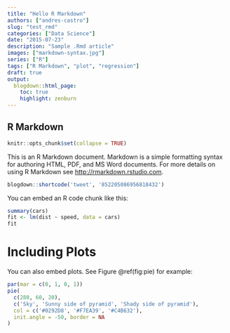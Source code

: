```yaml
---
title: "Hello R Markdown"
authors: ["andres-castro"]
slug: "test_rmd"
categories: ["Data Science"]
date: "2015-07-23"
description: "Sample .Rmd article"
images: ["markdown-syntax.jpg"]
series: ["R"]
tags: ["R Markdown", "plot", "regression"]
draft: true
output:
  blogdown::html_page:
    toc: true
    highlight: zenburn
---
```


## R Markdown

```r
knitr::opts_chunk$set(collapse = TRUE)
```


This is an R Markdown document. Markdown is a simple formatting syntax for authoring HTML, PDF, and MS Word documents. For more details on using R Markdown see <http://rmarkdown.rstudio.com>.
```r
blogdown::shortcode('tweet', '852205086956818432')
```
You can embed an R code chunk like this:

```r
summary(cars)
fit <- lm(dist ~ speed, data = cars)
fit
```

# Including Plots

You can also embed plots. See Figure \@ref(fig:pie) for example:

```r
par(mar = c(0, 1, 0, 1))
pie(
  c(280, 60, 20),
  c('Sky', 'Sunny side of pyramid', 'Shady side of pyramid'),
  col = c('#0292D8', '#F7EA39', '#C4B632'),
  init.angle = -50, border = NA
)
```
